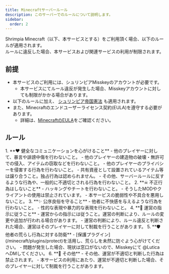 ```yaml
---
title: Minecraftサーバールール
description: このサーバーでのルールについて説明します。
sidebar:
  order: 2
---
```


Shrimpia Minecraft（以下、本サービスとする）をご利用頂く場合、以下のルールが適用されます。<br/>
ルールに違反した場合、本サービスおよび関連サービスの利用が制限されます。

## 前提
- 本サービスのご利用には、シュリンピアMisskeyのアカウントが必要です。
  - 本サービスにてルール違反が発生した場合、Misskeyアカウントに対しても制限がかかる場合があります。
- 以下のルールに加え、 [シュリンピア帝国憲法](/guidelines/tos) も適用されます。
- また、Minecraftのエンドユーザーライセンス契約(EULA)を遵守する必要があります。
  - 詳細は、[MinecraftのEULA](https://www.minecraft.net/ja-jp/eula)をご確認ください。

## ルール

<Steps>
1. **❤ 健全なコミュニケーションを心がけること**
   - 他のプレイヤーに対して、暴言や誹謗中傷を行わないこと。
   - 他のプレイヤーの建造物の破壊・無許可での侵入、アイテムの窃取などを行わないこと。
   - 他のプレイヤーのプライバシーを侵害する行為を行わないこと。
   - 共有資産として設置されているアイテム等は譲り合うこと。独占行為は認められません。
   - その他、サーバールールに反するような行為や、一般的に不適切とされる行為を行わないこと。
2. **☠ 不正行為はしないこと**
    - ハッキングやチートを行わないこと。
      - そうしたMODやクライアントの使用は禁止されています。
    - 本サービスの脆弱性や不具合を悪用しないこと。
3. **✨️ 公序良俗を守ること**
    - 他者に不快感を与えるような行為を行わないこと。
    - 性的な表現や暴力的な表現を行わないこと。
4. **👑 運営の指示に従うこと**
    - 運営からの指示には従うこと。運営の判断により、ルールの変更や追加が行われる場合があります。
    - 運営の判断により、ルール違反と判断された場合、運営はそのプレイヤーに対して制裁を行うことがあります。
5. **🛡️ 他者の荒らし行為に対する防衛**
    - [保護プラグイン](/minecraft/plugins/protect)を活用し、荒らしを未然に防ぐよう心がけてください。
    - 問題が発生した場合、現状は窓口がないので、Misskeyにて @Lutica へDMしてください。
6. **💬 その他**
    - その他、運営が不適切と判断した行為は禁止されます。
    - 本サービスの利用にあたり、運営が不適切と判断した場合、そのプレイヤーに対して制裁を行うことがあります。

</Steps>
